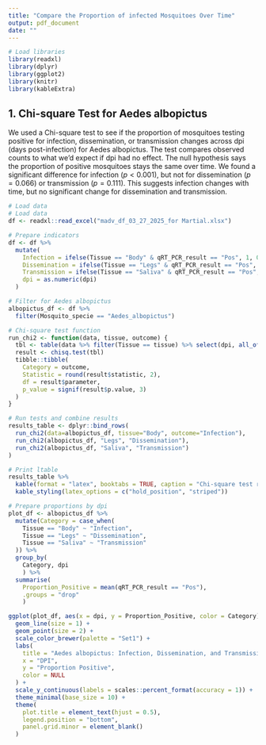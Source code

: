 ```yaml
---
title: "Compare the Proportion of infected Mosquitoes Over Time"
output: pdf_document
date: ""
---
```


```r
# Load libraries
library(readxl)
library(dplyr)
library(ggplot2)
library(knitr)
library(kableExtra)
```


## 1. Chi-square Test for Aedes albopictus

We used a Chi-square test to see if the proportion of mosquitoes testing positive for infection, dissemination, or transmission changes across dpi (days post-infection) for Aedes albopictus. The test compares observed counts to what we’d expect if dpi had no effect. The null hypothesis says the proportion of positive mosquitoes stays the same over time. We found a significant difference for infection ($p < 0.001$), but not for dissemination ($p = 0.066$) or transmission ($p = 0.111$). This suggests infection changes with time, but no significant change for dissemination and transmission.

```r
# Load data
# Load data
df <- readxl::read_excel("madv_df_03_27_2025_for Martial.xlsx")

# Prepare indicators
df <- df %>%
  mutate(
    Infection = ifelse(Tissue == "Body" & qRT_PCR_result == "Pos", 1, 0),
    Dissemination = ifelse(Tissue == "Legs" & qRT_PCR_result == "Pos", 1, 0),
    Transmission = ifelse(Tissue == "Saliva" & qRT_PCR_result == "Pos", 1, 0),
    dpi = as.numeric(dpi)
  )

# Filter for Aedes albopictus
albopictus_df <- df %>%
  filter(Mosquito_specie == "Aedes_albopictus")

# Chi-square test function
run_chi2 <- function(data, tissue, outcome) {
  tbl <- table(data %>% filter(Tissue == tissue) %>% select(dpi, all_of(outcome)))
  result <- chisq.test(tbl)
  tibble::tibble(
    Category = outcome,
    Statistic = round(result$statistic, 2),
    df = result$parameter,
    p_value = signif(result$p.value, 3)
  )
}

# Run tests and combine results
results_table <- dplyr::bind_rows(
  run_chi2(data=albopictus_df, tissue="Body", outcome="Infection"),
  run_chi2(albopictus_df, "Legs", "Dissemination"),
  run_chi2(albopictus_df, "Saliva", "Transmission")
)

# Print ltable
results_table %>%
  kable(format = "latex", booktabs = TRUE, caption = "Chi-square test results for Aedes albopictus") %>%
  kable_styling(latex_options = c("hold_position", "striped"))

```

```r
# Prepare proportions by dpi
plot_df <- albopictus_df %>%
  mutate(Category = case_when(
    Tissue == "Body" ~ "Infection",
    Tissue == "Legs" ~ "Dissemination",
    Tissue == "Saliva" ~ "Transmission"
  )) %>%
  group_by(
    Category, dpi
    ) %>%
  summarise(
    Proportion_Positive = mean(qRT_PCR_result == "Pos"),
    .groups = "drop"
    )

ggplot(plot_df, aes(x = dpi, y = Proportion_Positive, color = Category)) +
  geom_line(size = 1) +
  geom_point(size = 2) +
  scale_color_brewer(palette = "Set1") +
  labs(
    title = "Aedes albopictus: Infection, Dissemination, and Transmission Rates",
    x = "DPI",
    y = "Proportion Positive",
    color = NULL
  ) +
  scale_y_continuous(labels = scales::percent_format(accuracy = 1)) +
  theme_minimal(base_size = 10) +
  theme(
    plot.title = element_text(hjust = 0.5),
    legend.position = "bottom",
    panel.grid.minor = element_blank()
  )

```


